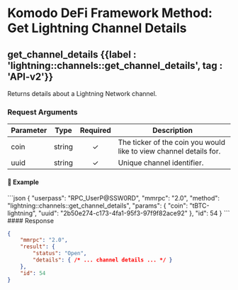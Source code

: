 
# Komodo DeFi Framework Method: Get Lightning Channel Details

## get\_channel\_details {{label : 'lightning::channels::get_channel_details', tag : 'API-v2'}}

Returns details about a Lightning Network channel.

### Request Arguments

| Parameter | Type   | Required | Description                                                        |
| --------- | ------ | :------: | ------------------------------------------------------------------ |
| coin      | string |     ✓    | The ticker of the coin you would like to view channel details for. |
| uuid      | string |     ✓    | Unique channel identifier.                                         |

#### 📌 Example

<CodeGroup title="Get Channel Details" tag="POST" label="get_channel_details" mm2MethodDecorate="true">
  ```json
  {
    "userpass": "RPC_UserP@SSW0RD",
    "mmrpc": "2.0",
    "method": "lightning::channels::get_channel_details",
    "params": {
      "coin": "tBTC-lightning",
      "uuid": "2b50e274-c173-4fa1-95f3-97f9f82ace92"
    },
    "id": 54
  }
  ```
</CodeGroup>

<CollapsibleSection expandedText="Hide Get Channel Details Response" collapsedText="Show Get Channel Details Response">
  #### Response

  ```json
  {
      "mmrpc": "2.0",
      "result": {
          "status": "Open",
          "details": { /* ... channel details ... */ }
      },
      "id": 54
  }
  ```
</CollapsibleSection>
